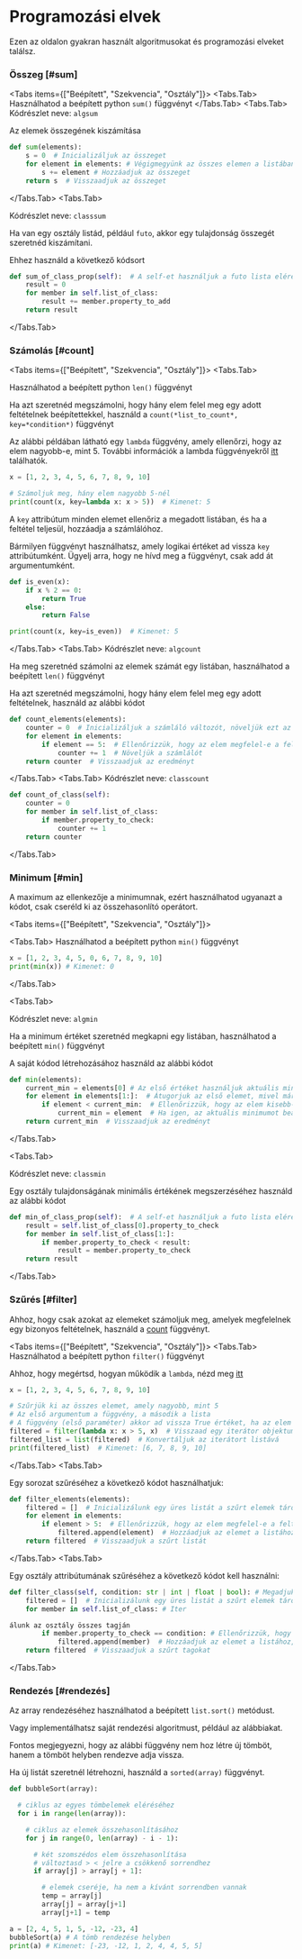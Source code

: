 
# Programozási elvek

Ezen az oldalon gyakran használt algoritmusokat és programozási elveket találsz.

### Összeg [#sum]

<Tabs items={["Beépített", "Szekvencia", "Osztály"]}>
<Tabs.Tab>
Használhatod a beépített python `sum()` függvényt
</Tabs.Tab>
<Tabs.Tab>
Kódrészlet neve: `algsum`

Az elemek összegének kiszámítása

```py filename="sum.py" copy
def sum(elements):
    s = 0  # Inicializáljuk az összeget
    for element in elements: # Végigmegyünk az összes elemen a listában
        s += element # Hozzáadjuk az összeget
    return s  # Visszaadjuk az összeget
```

</Tabs.Tab>
<Tabs.Tab>

Kódrészlet neve: `classsum`

Ha van egy osztály listád, például `futo`, akkor egy tulajdonság összegét szeretnéd kiszámítani.

Ehhez használd a következő kódsort

```py filename="sum_class.py" copy
def sum_of_class_prop(self):  # A self-et használjuk a futo lista eléréséhez
    result = 0
    for member in self.list_of_class:
        result += member.property_to_add
    return result
```

</Tabs.Tab>
</Tabs>

### Számolás [#count]

<Tabs items={["Beépített", "Szekvencia", "Osztály"]}>
<Tabs.Tab>

Használhatod a beépített python `len()` függvényt

Ha azt szeretnéd megszámolni, hogy hány elem felel meg egy adott feltételnek beépítettekkel, használd a `count(*list_to_count*, key=*condition*)` függvényt

Az alábbi példában látható egy `lambda` függvény, amely ellenőrzi, hogy az elem nagyobb-e, mint 5. További információk a lambda függvényekről [itt](/docs/hu/py/functions#lambda-functions) találhatók.

```py
x = [1, 2, 3, 4, 5, 6, 7, 8, 9, 10]

# Számoljuk meg, hány elem nagyobb 5-nél
print(count(x, key=lambda x: x > 5))  # Kimenet: 5
```

A `key` attribútum minden elemet ellenőriz a megadott listában, és ha a feltétel teljesül, hozzáadja a számlálóhoz.

Bármilyen függvényt használhatsz, amely logikai értéket ad vissza `key` attribútumként. Ügyelj arra, hogy ne hívd meg a függvényt, csak add át argumentumként.

```py copy {7}
def is_even(x):
    if x % 2 == 0:
        return True
    else:
        return False

print(count(x, key=is_even))  # Kimenet: 5
```

</Tabs.Tab>
<Tabs.Tab>
Kódrészlet neve: `algcount`

Ha meg szeretnéd számolni az elemek számát egy listában, használhatod a beépített `len()` függvényt

Ha azt szeretnéd megszámolni, hogy hány elem felel meg egy adott feltételnek, használd az alábbi kódot

```py filename="count.py" copy
def count_elements(elements):
    counter = 0  # Inicializáljuk a számláló változót, növeljük ezt az értéket, ha elemet találunk
    for element in elements:
        if element == 5:  # Ellenőrizzük, hogy az elem megfelel-e a feltételnek
            counter += 1  # Növeljük a számlálót
    return counter  # Visszaadjuk az eredményt
```

</Tabs.Tab>
<Tabs.Tab>
Kódrészlet neve: `classcount`

```py filename="classcount.py" copy
def count_of_class(self):
    counter = 0
    for member in self.list_of_class:
        if member.property_to_check:
            counter += 1
    return counter
```

</Tabs.Tab>

</Tabs>

### Minimum [#min]

A maximum az ellenkezője a minimumnak, ezért használhatod ugyanazt a kódot, csak cseréld ki az összehasonlító operátort.

<Tabs items={["Beépített", "Szekvencia", "Osztály"]}>

<Tabs.Tab>
Használhatod a beépített python `min()` függvényt

```py copy /0/
x = [1, 2, 3, 4, 5, 0, 6, 7, 8, 9, 10]
print(min(x)) # Kimenet: 0
```

</Tabs.Tab>

<Tabs.Tab>

Kódrészlet neve: `algmin`

Ha a minimum értéket szeretnéd megkapni egy listában, használhatod a beépített `min()` függvényt

A saját kódod létrehozásához használd az alábbi kódot

```py filename="min.py" copy
def min(elements):
    current_min = elements[0] # Az első értéket használjuk aktuális minimumnak
    for element in elements[1:]:  # Átugorjuk az első elemet, mivel már az az aktuális minimum
        if element < current_min:  # Ellenőrizzük, hogy az elem kisebb-e, mint az aktuális minimum
            current_min = element  # Ha igen, az aktuális minimumot beállítjuk az elem értékére
    return current_min  # Visszaadjuk az eredményt
```

</Tabs.Tab>

<Tabs.Tab>

Kódrészlet neve: `classmin`

Egy osztály tulajdonságának minimális értékének megszerzéséhez használd az alábbi kódot

```py filename="min_class.py" copy
def min_of_class_prop(self):  # A self-et használjuk a futo lista eléréséhez
    result = self.list_of_class[0].property_to_check
    for member in self.list_of_class[1:]:
        if member.property_to_check < result:
            result = member.property_to_check
    return result
```

</Tabs.Tab>
</Tabs>

### Szűrés [#filter]

Ahhoz, hogy csak azokat az elemeket számoljuk meg, amelyek megfelelnek egy bizonyos feltételnek, használd a [count](#count) függvényt.

<Tabs items={["Beépített", "Szekvencia", "Osztály"]}>
<Tabs.Tab>
Használhatod a beépített python `filter()` függvényt

Ahhoz, hogy megértsd, hogyan működik a `lambda`, nézd meg [itt](/docs/hu/py/functions#lambda)

```py
x = [1, 2, 3, 4, 5, 6, 7, 8, 9, 10]

# Szűrjük ki az összes elemet, amely nagyobb, mint 5
# Az első argumentum a függvény, a második a lista
# A függvény (első paraméter) akkor ad vissza True értéket, ha az elem meg kell tartani
filtered = filter(lambda x: x > 5, x)  # Visszaad egy iterátor objektumot
filtered_list = list(filtered)  # Konvertáljuk az iterátort listává
print(filtered_list)  # Kimenet: [6, 7, 8, 9, 10]
```

</Tabs.Tab>
<Tabs.Tab>

Egy sorozat szűréséhez a következő kódot használhatjuk:

```py filename="filter.py" copy
def filter_elements(elements):
    filtered = []  # Inicializálunk egy üres listát a szűrt elemek tárolására
    for element in elements:
        if element > 5:  # Ellenőrizzük, hogy az elem megfelel-e a feltételnek
            filtered.append(element)  # Hozzáadjuk az elemet a listához
    return filtered  # Visszaadjuk a szűrt listát
```

</Tabs.Tab>
<Tabs.Tab>

Egy osztály attribútumának szűréséhez a következő kódot kell használni:

```py filename="filter_class.py" copy
def filter_class(self, condition: str | int | float | bool): # Megadjuk a feltétel típusát
    filtered = []  # Inicializálunk egy üres listát a szűrt elemek tárolására
    for member in self.list_of_class: # Iter

álunk az osztály összes tagján
        if member.property_to_check == condition: # Ellenőrizzük, hogy a tulajdonság megfelel-e a feltételnek
            filtered.append(member)  # Hozzáadjuk az elemet a listához, ha megfelel a feltételnek
    return filtered  # Visszaadjuk a szűrt tagokat
```

</Tabs.Tab>
</Tabs>

### Rendezés [#rendezés]

Az array rendezéséhez használhatod a beépített `list.sort()` metódust.

Vagy implementálhatsz saját rendezési algoritmust, például az alábbiakat.

Fontos megjegyezni, hogy az alábbi függvény nem hoz létre új tömböt, hanem a tömböt helyben rendezve adja vissza.

Ha új listát szeretnél létrehozni, használd a `sorted(array)` függvényt.

```py filename="sort.py" copy
def bubbleSort(array):

  # ciklus az egyes tömbelemek eléréséhez
  for i in range(len(array)):

    # ciklus az elemek összehasonlításához
    for j in range(0, len(array) - i - 1):

      # két szomszédos elem összehasonlítása
      # változtasd > < jelre a csökkenő sorrendhez
      if array[j] > array[j + 1]:

        # elemek cseréje, ha nem a kívánt sorrendben vannak
        temp = array[j]
        array[j] = array[j+1]
        array[j+1] = temp

a = [2, 4, 5, 1, 5, -12, -23, 4]
bubbleSort(a) # A tömb rendezése helyben
print(a) # Kimenet: [-23, -12, 1, 2, 4, 4, 5, 5]
```